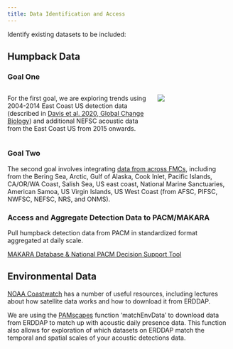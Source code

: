 ```yaml
---
title: Data Identification and Access
---
```


Identify existing datasets to be included:

## Humpback Data

### Goal One

:::::::::::::: {.columns}
::: {.column width="60%"}

For the first goal, we are exploring trends using 2004-2014 East Coast US detection data (described in [Davis et al. 2020, Global Change Biology](https://onlinelibrary.wiley.com/doi/full/10.1111/gcb.15191)) and additional NEFSC acoustic data from the East Coast US from 2015 onwards.

:::
::: {.column width="30%"} 

![](https://onlinelibrary.wiley.com/cms/asset/4fcead0b-4e88-4ce2-9c94-482ad8c976e2/gcb15191-fig-0001-m.jpg)

:::
::::::::::::::


### Goal Two

The second goal involves integrating [data from across FMCs](https://docs.google.com/spreadsheets/u/0/d/128jZhAl3YAP3QF2Ww7e04CSRxMch5IIFebsX2NqFFpU/edit), including from the Bering Sea, Arctic, Gulf of Alaska, Cook Inlet, Pacific Islands, CA/OR/WA Coast, Salish Sea, US east coast, National Marine Sanctuaries, American Samoa, US Virgin Islands, US West Coast (from AFSC, PIFSC, NWFSC, NEFSC, NRS, and ONMS).

### Access and Aggregate Detection Data to PACM/MAKARA

Pull humpback detection data from PACM in standardized format aggregated at daily scale.

[MAKARA Database & National PACM Decision Support Tool](https://nmfs-ost.github.io/PAM_National_Network/content/SI%20coord/PAM_priority_projects/PAM-Cloud-PACM.html)

## Environmental Data

[NOAA Coastwatch](https://coastwatch.noaa.gov/cwn/index.html) has a number of useful resources, including lectures about how satellite data works and how to download it from ERDDAP.

We are using the [PAMscapes](https://github.com/TaikiSan21/PAMscapes) function ‘matchEnvData’ to download data from ERDDAP to match up with acoustic daily presence data. This function also allows for exploration of which datasets on ERDDAP match the temporal and spatial scales of your acoustic detections data. 
